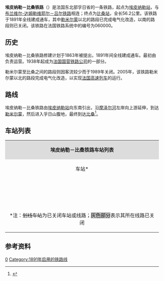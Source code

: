 {{Infobox rail system-route
|collapsed=no
|box_width=
|rail_name=埃皮纳勒－比桑铁路<br>{{lang|fr|Ligne d'Épinal à Bussang}}
|banner_color=
|sec_banner_color=
|logo_filename=
|image_width=
|logo_bgcolor=
|logo_note=
|image =TGV Pouxeux.JPG
|imagesize=
|caption=埃皮纳勒－比桑铁路上运行的一列高速列车
|system_map=
|mapimage_width=
|map_bgcolor=
|locale={{FRA}}
|service_type=
|start=[[埃皮纳勒站|埃皮纳勒站]]、[[比桑站|比桑站]]
|begin_operation=1891年
|end_operation=
|operation_note=
|system_length=56.2km
|length_in_operation=27.6km
|total_length=
|status=使用中<small>（埃皮纳勒至勒米尔蒙段）</small><br>已关闭<small>（勒米尔蒙至比桑段）</small>
|line_title=线路
|lines=[[复线铁路|复线铁路]]<small>（埃皮纳勒至阿尔什段）</small><br>[[单线铁路|单线铁路]]<small>（阿尔什至比桑段）</small>
|stations=
|route_title=线路
|main_route=
|secondary_route=
|branch_route=
|standard=
|main_stations=[[埃皮纳勒站|埃皮纳勒站]]、[[勒米尔蒙站|勒米尔蒙站]]、[[比桑站|比桑站]]
|ridership=
|fleet_size=
|max_speed= 
|track_gauge=
|distance_between_mainlines=
|min_radius=
|max_grade=
|block_signal=
|electrified=25 kV – 50 Hz<small>（埃皮纳勒-勒米尔蒙段）</small>
|depot=
|operator={{法国交通数据|sncf}}
|franchise=
|hq=
|key_person=
|website=
|route_map=
}}

'''埃皮纳勒－比桑铁路'''（{{lang-fr|Ligne d'Épinal à Bussang}}）是法国东北部孚日省的一条铁路，起点为[[埃皮纳勒站|埃皮纳勒站]]，与[[布兰维尔-达姆勒维耶尔－吕尔铁路|布兰维尔-达姆勒维耶尔－吕尔铁路]]相连；终点为[[比桑站|比桑站]]，全长56.2公里。该铁路于1891年全线建成通车，其中[[勒米尔蒙|勒米尔蒙]]以北的路段已完成电气化改造，以南的路段则已关闭。该铁路在法国铁路系统中的编号为060000。

==历史==

埃皮纳勒－比桑铁路修建计划于1863年被提出，1891年间全线建成通车。最初由{{link-fr|法国东部铁路公司|Compagnie des chemins de fer de l'Est}}负责运营。1938年起成为[[法国国营铁路公司|法国国营铁路公司]]的一部分。

勒米尔蒙至比桑之间的路段则因客流较少而于1989年关闭。2005年，该铁路勒米尔蒙以北的路段完成电气化改造，以实现[[法国高速列车|法国高速列车]]的运行。

==路线==
埃皮纳勒－比桑铁路由[[埃皮纳勒站|埃皮纳勒站]]向东南引出，沿[[摩泽尔河|摩泽尔河]]左岸向上游延伸，到达[[勒米尔蒙|勒米尔蒙]]，然后进入孚日山腹地，最终到达[[比桑|比桑]]<ref name="geo">{{Cite web|url=https://www.geoportail.gouv.fr/carte|title=Carte|accessdate=2021-03-15|author=Géoportail|language=fr|publisher=Géoportail|archive-url=https://web.archive.org/web/20170129154129/https://www.geoportail.gouv.fr/carte/|archive-date=2017-01-29|dead-url=no}}</ref>。

==车站列表==
{| class="wikitable mw-collapsible " style="margin:1em auto 1em auto; font-size:smaller"
|colspan="5" align="center" style="background:#DCDCDC"|'''埃皮纳勒－比桑铁路车站列表'''
|-
!align="center" |车站*
!align="center" |公里数
!align="center" |交汇路线
!align="center" |本线停靠车种
!align="center" |可换乘交通
|-
|align="center" rowspan=2|{{Arret|Épinal|[[埃皮纳勒站|埃皮纳勒站]]}}
|0
|[[布兰维尔-达姆勒维耶尔－吕尔铁路|布兰维尔-达姆勒维耶尔－吕尔铁路]]<small>（[[巴黎东站|巴黎]]/[[南锡城站|南锡]]方向）</small>↑
|align="center"|{{法国交通数据|tgv}}<br>{{法国交通数据|ter|ges}}
|{{法国交通数据|car|88}}<br>{{法国交通数据/城市公共交通|埃皮纳勒}}
|-
|3.687
|[[布兰维尔-达姆勒维耶尔－吕尔铁路|布兰维尔-达姆勒维耶尔－吕尔铁路]]<small>（[[吕尔站|吕尔]]/[[贝尔福站|贝尔福]]方向）</small>↙
|
|
|-
|align="center"|{{Arret|<s>Dinozé|迪诺泽站</s>}}
|5.233
|
|
|
|-
|align="center" rowspan=2|{{Arret|Arches|[[阿尔什站|阿尔什站]]}}
|11.466
|
|align="center"|{{法国交通数据|ter|ges}}
|{{法国交通数据|car|88}}
|-
|13.907
|[[阿尔什－圣迪耶铁路|阿尔什－圣迪耶铁路]]<small>（[[孚日圣迪耶站|圣迪耶]]方向）</small>↘
|
|
|-
|align="center"|{{Arret|Pouxeux|[[普克瑟站|普克瑟站]]}}
|14.800
|
|align="center"|{{法国交通数据|ter|ges}}
|
|-
|align="center"|{{Arret|Éloyes|[[埃卢瓦站|埃卢瓦站]]}}
|18.229
|
|align="center"|{{法国交通数据|ter|ges}}
|
|-
|align="center"|{{Arret|Saint-Nabord|[[圣纳博尔站|圣纳博尔站]]}}
|23.342
|
|align="center"|{{法国交通数据|ter|ges}}
|
|-
|align="center"|{{Arret|Remiremont|[[勒米尔蒙站|勒米尔蒙站]]}}
|27.252
|[[勒米尔蒙－科尔尼蒙铁路|勒米尔蒙－科尔尼蒙铁路]]<small>（科尔尼蒙方向）</small>↘
|align="center"|{{法国交通数据|tgv}} {{法国交通数据|ter|ges}}
|{{法国交通数据|car|88}}
|-style="background: #BDBDBD"
|align="center"|{{Arret|<s>Vecoux|沃库站</s>}}
|32.791
|
|
|
|-style="background: #BDBDBD"
|align="center"|{{Arret|<s>Maxonchamp|马克松尚站</s>}}
|36.575
|
|
|
|-style="background: #BDBDBD"
|align="center"|{{Arret|<s>Rupt-sur-Moselle|摩泽尔河畔吕站</s>}}
|39.869
|
|
|
|-style="background: #BDBDBD"
|align="center"|{{Arret|<s>Ferdrupt|费尔德吕站</s>}}
|44.093
|
|
|
|-style="background: #BDBDBD"
|align="center"|{{Arret|<s>Ramonchamp|拉蒙尚站</s>}}
|47.338
|
|
|
|-style="background: #BDBDBD"
|align="center"|{{Arret|<s>Le Thillot|勒蒂约站</s>}}
|49.884
|
|
|
|-style="background: #BDBDBD"
|align="center"|{{Arret|<s>Saint-Maurice|圣莫里斯站</s>}}
|55.591
|<s>[[圣莫里斯－韦瑟兰铁路|圣莫里斯－韦瑟兰铁路]]<small>（韦瑟兰方向）</small>↙</s>
|
|
|-style="background: #BDBDBD"
|align="center"|{{Arret|<s>Bussang|[[比桑站|比桑站]]</s>}}
|59.917
|
|
|{{法国交通数据|car|88}}
|-
|colspan=5|<nowiki>*</nowiki>注：<s>划线车站</s>为已关闭车站或线路；<span style="background: #BDBDBD">灰色部分</span>表示其所在线路已关闭
|}

==参考资料==
{{Reflist}}
[[Category:法國鐵路線|0]]
[[Category:1891年启用的铁路线|Category:1891年启用的铁路线]]